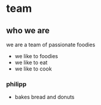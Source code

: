 # team

## who we are

we are a team of passionate foodies

- we like to foodies
- we like to eat
- we like to cook


### philipp

- bakes bread and donuts